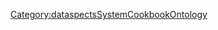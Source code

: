 <includeonly>{{METADATA|Keywords={{{HasKeyword|}}}|HasEntityTitle={{{HasEntityTitle}}}|HasEntityBlurb={{{HasEntityBlurb|}}}|HasEntityType=Presentation}}
{{DataspectsCookbookEntityTypeSpecialTemplateTemplate0
|IsCarriedOutByRole={{{IsCarriedOutByRole|}}}
|ConcernsAspects={{{ConcernsAspects|}}}
}}
</includeonly>
<noinclude>[[Category:dataspectsSystemCookbookOntology]]</noinclude>
